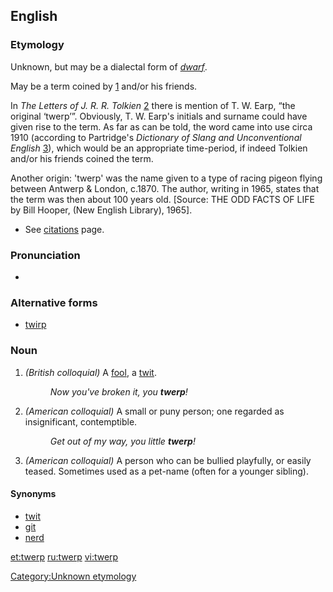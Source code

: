 ==English==
{{rfc}}
===Etymology===
Unknown, but may be a dialectal form of ''[[dwarf]]''.

May be a term coined by {{w|J. R. R. Tolkien}} [http://en.wikipedia.org/wiki/J._R._R._Tolkien] and/or his friends.

In ''The Letters of J. R. R. Tolkien'' [http://en.wikipedia.org/wiki/The_Letters_of_J._R._R._Tolkien] there is mention of T. W. Earp, “the original ‘twerp’”.  Obviously, T. W. Earp's initials and surname could have given rise to the term. As far as can be told, the word came into use circa 1910 (according to Partridge's ''Dictionary of Slang and Unconventional English'' [http://en.wikipedia.org/wiki/Eric_Partridge]), which would be an appropriate time-period, if indeed Tolkien and/or his friends coined the term.

Another origin:  'twerp' was the name given to a type of racing pigeon flying between Antwerp & London, c.1870. The author, writing in 1965, states that the term was then about 100 years old.  [Source: THE ODD FACTS OF LIFE by Bill Hooper, (New English Library), 1965].


* See [[Citations:twerp|citations]] page.

===Pronunciation===
* {{rhymes|ɜː(r)p}}

===Alternative forms===
* [[twirp]]

===Noun===
{{en-noun}}

# ''(British colloquial)'' A [[fool]], a [[twit]].
#: ''Now you've broken it, you '''twerp'''!''
# ''(American colloquial)'' A small or puny person; one regarded as insignificant, contemptible.
#: ''Get out of my way, you little '''twerp'''!''
# ''(American colloquial)'' A person who can be bullied playfully, or easily teased. Sometimes used as a pet-name (often for a younger sibling).

====Synonyms====
* [[twit]]
* [[git]]
* [[nerd]]

<!--SOED-->

[[Category:Unknown etymology]]

[[et:twerp]]
[[ru:twerp]]
[[vi:twerp]]